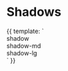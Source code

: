 
<Meta
  title="Design System | Shadows"
  decorators={[Padding]}
/>

# Shadows

<Preview>
  <Story name="Regular shadows">
    {{
      template: `
        <k-auto-grid style="--gap: 1.5rem">
          <div class="p-6 bg-white shadow">shadow</div>
          <div class="p-6 bg-white shadow-md">shadow-md</div>
          <div class="p-6 bg-white shadow-lg">shadow-lg</div>
        </k-auto-grid>
      `
    }}
  </Story>
</Preview>

